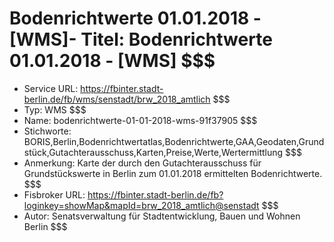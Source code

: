 # Bodenrichtwerte 01.01.2018 - [WMS]- Titel: Bodenrichtwerte 01.01.2018 - [WMS] $$$
- Service URL: https://fbinter.stadt-berlin.de/fb/wms/senstadt/brw_2018_amtlich $$$
- Typ: WMS $$$
- Name: bodenrichtwerte-01-01-2018-wms-91f37905 $$$
- Stichworte: BORIS,Berlin,Bodenrichtwertatlas,Bodenrichtwerte,GAA,Geodaten,Grundstück,Gutachterausschuss,Karten,Preise,Werte,Wertermittlung $$$
- Anmerkung: Karte der durch den Gutachterausschuss für Grundstückswerte in Berlin zum 01.01.2018 ermittelten Bodenrichtwerte. $$$
- Fisbroker URL: https://fbinter.stadt-berlin.de/fb?loginkey=showMap&mapId=brw_2018_amtlich@senstadt $$$
- Autor: Senatsverwaltung für Stadtentwicklung, Bauen und Wohnen Berlin $$$
